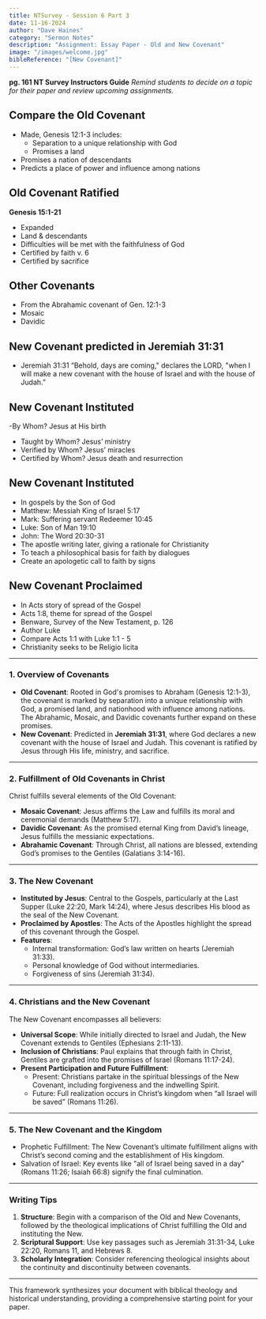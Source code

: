 ```yaml
---
title: NTSurvey - Session 6 Part 3
date: 11-16-2024
author: "Dave Haines"
category: "Sermon Notes"
description: "Assignment: Essay Paper - Old and New Covenant"
image: "/images/welcome.jpg"
bibleReference: "[New Covenant]"
---
```


**pg. 161 NT Survey Instructors Guide**
*Remind students to decide on a topic for their paper and review upcoming assignments.*

## Compare the Old Covenant
- Made, Genesis 12:1-3 includes:
  - Separation to a unique relationship with God
  - Promises a land
- Promises a nation of descendants
- Predicts a place of power and influence among nations

## Old Covenant Ratified
**Genesis 15:1-21**  
- Expanded
- Land & descendants
- Difficulties will be met with the faithfulness of God
- Certified by faith v. 6
- Certified by sacrifice

## Other Covenants
- From the Abrahamic covenant of Gen. 12:1-3
- Mosaic
- Davidic

## New Covenant predicted in Jeremiah 31:31
- Jeremiah 31:31 “Behold, days are coming," declares the LORD, "when I will
make a new covenant with the house of Israel and with the house of Judah.”

## New Covenant Instituted
-By Whom? Jesus at His birth
- Taught by Whom? Jesus’ ministry
- Verified by Whom? Jesus’ miracles
- Certified by Whom? Jesus death and resurrection

## New Covenant Instituted
- In gospels by the Son of God
- Matthew: Messiah King of Israel 5:17
- Mark: Suffering servant Redeemer 10:45
- Luke: Son of Man 19:10
- John: The Word 20:30-31
- The apostle writing later, giving a rationale for Christianity
- To teach a philosophical basis for faith by dialogues
- Create an apologetic call to faith by signs
## New Covenant Proclaimed
- In Acts story of spread of the Gospel
- Acts 1:8, theme for spread of the Gospel
- Benware, Survey of the New Testament, p. 126
- Author Luke
- Compare Acts 1:1 with Luke 1:1 - 5
- Christianity seeks to be Religio licita

---

### 1. **Overview of Covenants**
   - **Old Covenant**: Rooted in God's promises to Abraham (Genesis 12:1-3), the covenant is marked by separation into a unique relationship with God, a promised land, and nationhood with influence among nations. The Abrahamic, Mosaic, and Davidic covenants further expand on these promises.
   - **New Covenant**: Predicted in **Jeremiah 31:31**, where God declares a new covenant with the house of Israel and Judah. This covenant is ratified by Jesus through His life, ministry, and sacrifice.

---

### 2. **Fulfillment of Old Covenants in Christ**
Christ fulfills several elements of the Old Covenant:
   - **Mosaic Covenant**: Jesus affirms the Law and fulfills its moral and ceremonial demands (Matthew 5:17).
   - **Davidic Covenant**: As the promised eternal King from David’s lineage, Jesus fulfills the messianic expectations.
   - **Abrahamic Covenant**: Through Christ, all nations are blessed, extending God’s promises to the Gentiles (Galatians 3:14-16).

---

### 3. **The New Covenant**
   - **Instituted by Jesus**: Central to the Gospels, particularly at the Last Supper (Luke 22:20, Mark 14:24), where Jesus describes His blood as the seal of the New Covenant.
   - **Proclaimed by Apostles**: The Acts of the Apostles highlight the spread of this covenant through the Gospel.
   - **Features**:
     - Internal transformation: God’s law written on hearts (Jeremiah 31:33).
     - Personal knowledge of God without intermediaries.
     - Forgiveness of sins (Jeremiah 31:34).

---

### 4. **Christians and the New Covenant**
The New Covenant encompasses all believers:
   - **Universal Scope**: While initially directed to Israel and Judah, the New Covenant extends to Gentiles (Ephesians 2:11-13).
   - **Inclusion of Christians**: Paul explains that through faith in Christ, Gentiles are grafted into the promises of Israel (Romans 11:17-24).
   - **Present Participation and Future Fulfillment**:
     - Present: Christians partake in the spiritual blessings of the New Covenant, including forgiveness and the indwelling Spirit.
     - Future: Full realization occurs in Christ’s kingdom when “all Israel will be saved” (Romans 11:26).

---

### 5. **The New Covenant and the Kingdom**
   - Prophetic Fulfillment: The New Covenant’s ultimate fulfillment aligns with Christ’s second coming and the establishment of His kingdom.
   - Salvation of Israel: Key events like "all of Israel being saved in a day" (Romans 11:26; Isaiah 66:8) signify the final culmination.

---

### Writing Tips
1. **Structure**: Begin with a comparison of the Old and New Covenants, followed by the theological implications of Christ fulfilling the Old and instituting the New.
2. **Scriptural Support**: Use key passages such as Jeremiah 31:31-34, Luke 22:20, Romans 11, and Hebrews 8.
3. **Scholarly Integration**: Consider referencing theological insights about the continuity and discontinuity between covenants.

---

This framework synthesizes your document with biblical theology and historical understanding, providing a comprehensive starting point for your paper.



